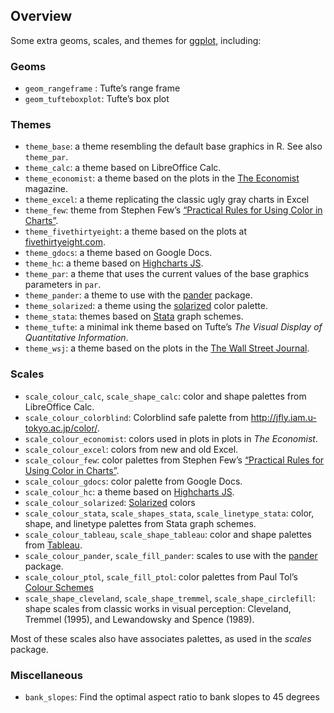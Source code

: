 ## Overview

Some extra geoms, scales, and themes for
[ggplot](http://ggplot2.org), including:

### Geoms

- ``geom_rangeframe`` : Tufte's range frame
- ``geom_tufteboxplot``: Tufte's box plot

### Themes 

- ``theme_base``: a theme resembling the default base graphics in R. See also ``theme_par``.
- ``theme_calc``: a theme based on LibreOffice Calc.
- ``theme_economist``: a theme based on the plots in the [The Economist](http://www.economist.com/) magazine.
- ``theme_excel``: a theme replicating the classic ugly gray charts in Excel
- ``theme_few``: theme from Stephen Few's  ["Practical Rules for Using Color in Charts"](http://www.perceptualedge.com/articles/visual_business_intelligence/rules_for_using_color.pdf).
- ``theme_fivethirtyeight``: a theme based on the plots at [fivethirtyeight.com](http://fivethirtyeight.com).
- ``theme_gdocs``: a theme based on Google Docs.
- ``theme_hc``: a theme based on [Highcharts JS](http://www.highcharts.com).
- ``theme_par``: a theme that uses the current values of the base graphics parameters in `par`.
- ``theme_pander``: a theme to use with the [pander](http://rapporter.github.io/pander/) package.
- ``theme_solarized``: a theme using the [solarized](http://ethanschoonover.com/solarized) color palette.
- ``theme_stata``: themes based on [Stata](http://www.stata.com/) graph schemes.
- ``theme_tufte``: a minimal ink theme based on Tufte's *The Visual Display of Quantitative Information*.
- ``theme_wsj``: a theme based on the plots in the [The Wall Street Journal](http://www.wsj.com/).

### Scales

- ``scale_colour_calc``, ``scale_shape_calc``: color and shape palettes from LibreOffice Calc.
- ``scale_colour_colorblind``: Colorblind safe palette from <http://jfly.iam.u-tokyo.ac.jp/color/>.
- ``scale_colour_economist``: colors used in plots in plots in *The Economist*.
- ``scale_colour_excel``: colors from new and old Excel.
- ``scale_colour_few``: color palettes from Stephen Few's ["Practical Rules for Using Color in Charts"](http://www.perceptualedge.com/articles/visual_business_intelligence/rules_for_using_color.pdf).
- ``scale_colour_gdocs``: color palette from Google Docs.
- ``scale_colour_hc``: a theme based on [Highcharts JS](http://www.highcharts.com).
- ``scale_colour_solarized``: [Solarized](http://ethanschoonover.com/solarized) colors
- ``scale_colour_stata``, ``scale_shapes_stata``, ``scale_linetype_stata``: color, shape, and linetype palettes from Stata graph schemes.
- ``scale_colour_tableau``, ``scale_shape_tableau``: color and shape palettes from [Tableau](http://www.tableau.com/).
- ``scale_colour_pander``, ``scale_fill_pander``: scales to use with the [pander](http://rapporter.github.io/pander/) package.
- ``scale_colour_ptol``, ``scale_fill_ptol``: color palettes from Paul Tol's [Colour Schemes](https://personal.sron.nl/~pault/colourschemes.pdf)
- ``scale_shape_cleveland``, ``scale_shape_tremmel``, ``scale_shape_circlefill``: shape scales from classic works in visual perception: Cleveland, Tremmel (1995), and Lewandowsky and Spence (1989).

Most of these scales also have associates palettes, as used  in the *scales* package.

### Miscellaneous

- `bank_slopes`: Find the optimal aspect ratio to bank slopes to 45 degrees

<!--  LocalWords:  geoms ggplot rangeframe Tufte's tufteboxplot calc
 -->
<!--  LocalWords:  LibreOffice Calc Few's fivethirtyeight gdocs hc JS
 -->
<!--  LocalWords:  Highcharts solarized stata Stata tufte wsj colour
 -->
<!--  LocalWords:  linetype cleveland tremmel circlefill Lewandowsky
 -->

